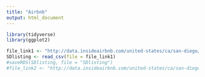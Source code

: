 ```yaml
---
title: "Airbnb"
output: html_document
---
```

```r
library(tidyverse)
library(ggplot2)
```

```r
file_link1 <- "http://data.insideairbnb.com/united-states/ca/san-diego/2019-11-21/data/listings.csv.gz"
SDlisting <- read_csv(file = file_link1)
#saveRDS(SDlisting, file = "SDlisting")
#file_link2 <- "http://data.insideairbnb.com/united-states/ca/san-diego/2019-11-21/data/calendar.csv.gz"

```

